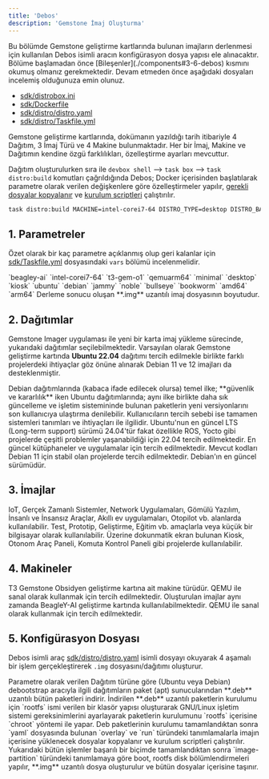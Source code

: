 ```yaml
---
title: 'Debos'
description: 'Gemstone İmaj Oluşturma'
---
```


<Note>
Bu bölümde Gemstone geliştirme kartlarında bulunan imajların derlenmesi için kullanılan Debos isimli aracın
konfigürasyon dosya yapısı ele alınacaktır. Bölüme başlamadan önce [Bileşenler](./components#3-6-debos) kısmını
okumuş olmanız gerekmektedir.
</Note>

<Tip>
Devam etmeden önce aşağıdaki dosyaları incelemiş olduğunuza emin olunuz.

* [sdk/distrobox.ini](https://github.com/t3gemstone/sdk/blob/main/distrobox.ini)
* [sdk/Dockerfile](https://github.com/t3gemstone/sdk/blob/main/Dockerfile)
* [sdk/distro/distro.yaml](https://github.com/t3gemstone/sdk/blob/main/distro/distro.yaml)
* [sdk/distro/Taskfile.yml](https://github.com/t3gemstone/sdk/blob/main/distro/Taskfile.yml) 
</Tip>

Gemstone geliştirme kartlarında, dokümanın yazıldığı tarih itibariyle
<Tooltip tip="ubuntu-22, ubuntu-24, debian-11, debian-12">4 Dağıtım</Tooltip>, 
<Tooltip tip="Desktop, Kiosk, Minimal">3 İmaj Türü</Tooltip> ve 
<Tooltip tip="beagley-ai, intel-corei7-64, t3-gem-o1, qemuarm64">4 Makine</Tooltip> bulunmaktadır.
Her bir İmaj, Makine ve Dağıtımın kendine özgü farklılıkları, özelleştirme ayarları mevcuttur.

Dağıtım oluşturulurken sıra ile `devbox shell` --> `task box` --> `task distro:build` komutları çağrıldığında 
Debos; Docker içerisinden başlatılarak parametre olarak verilen değişkenlere göre özelleştirmeler yapılır, 
[gerekli dosyalar kopyalanır](https://github.com/t3gemstone/sdk/blob/main/distro/overlays) ve
[kurulum scriptleri](https://github.com/t3gemstone/sdk/blob/main/distro/scripts) çalıştırılır.

```bash Örnek
task distro:build MACHINE=intel-corei7-64 DISTRO_TYPE=desktop DISTRO_BASE=ubuntu DISTRO_SUITE=jammy IMG_SIZE=16G
```

## 1. Parametreler

Özet olarak bir kaç parametre açıklanmış olup geri kalanlar için 
[sdk/Taskfile.yml](https://github.com/t3gemstone/sdk/blob/main/Taskfile.yml) dosyasındaki `vars` bölümü incelenmelidir.

<ParamField body="MACHINE" default="t3-gem-o1" required>
  `beagley-ai` `intel-corei7-64` `t3-gem-o1` `qemuarm64`
</ParamField>

<ParamField body="DISTRO_TYPE" default="desktop" required>
  `minimal` `desktop` `kiosk`
</ParamField>

<ParamField body="DISTRO_BASE" default="ubuntu" required>
  `ubuntu` `debian`
</ParamField>

<ParamField body="DISTRO_SUITE" default="jammy" required>
  `jammy` `noble` `bullseye` `bookworm`
</ParamField>

<ParamField body="DISTRO_ARCH" default="amd64" required>
  `amd64` `arm64`
</ParamField>

<ParamField body="IMG_SIZE" default="4GB">
  Derleme sonucu oluşan **.img** uzantılı imaj dosyasının boyutudur.
</ParamField>

## 2. Dağıtımlar

Gemstone Imager uygulaması ile yeni bir karta imaj yükleme sürecinde, yukarıdaki dağıtımlar seçilebilmektedir.
Varsayılan olarak Gemstone geliştirme kartında **Ubuntu 22.04** dağıtımı tercih edilmekle birlikte farklı
projelerdeki ihtiyaçlar göz önüne alınarak Debian 11 ve 12 imajları da desteklenmiştir.

<Tip>
Debian dağıtımlarında (kabaca ifade edilecek olursa) temel ilke; **güvenlik ve kararlılık** iken Ubuntu
dağıtımlarında; aynı ilke birlikte daha sık güncelleme ve işletim sistemininde bulunan paketlerin yeni versiyonlarını
son kullanıcıya ulaştırma denilebilir. Kullanıcıların tercih sebebi ise tamamen sistemleri tanımları ve ihtiyaçları
ile ilgilidir. 
</Tip>

<ParamField body="Ubuntu 22" type="DISTRO_BASE=ubuntu DISTRO_SUITE=jammy">
Ubuntu'nun en güncel LTS (Long-term support) sürümü 24.04'tür fakat özellikle ROS, Yocto gibi projelerde çeşitli
problemler yaşanabildiği için 22.04 tercih edilmektedir. 
</ParamField>

<ParamField body="Ubuntu 24" type="DISTRO_BASE=ubuntu DISTRO_SUITE=noble">
En güncel kütüphaneler ve uygulamalar için tercih edilmektedir. 
</ParamField>

<ParamField body="Debian 11" type="DISTRO_BASE=debian DISTRO_SUITE=bullseye">
Mevcut kodları Debian 11 için stabil olan projelerde tercih edilmektedir.
</ParamField>

<ParamField body="Debian 12" type="DISTRO_BASE=debian DISTRO_SUITE=bookworm">
Debian'ın en güncel sürümüdür.
</ParamField>

## 3. İmajlar

<ParamField body="Minimal" type="DISTRO_TYPE=minimal">
IoT, Gerçek Zamanlı Sistemler, Network Uygulamaları, Gömülü Yazılım, İnsanlı ve İnsansız Araçlar,
Akıllı ev uygulamaları, Otopilot vb. alanlarda kullanılabilir.
</ParamField>

<ParamField body="Desktop" type="DISTRO_TYPE=desktop">
Test, Prototip, Geliştirme, Eğitim vb. amaçlarla veya küçük bir bilgisayar olarak kullanılabilir.
</ParamField>

<ParamField body="Kiosk" type="DISTRO_TYPE=kiosk">
Üzerine dokunmatik ekran bulunan Kiosk, Otonom Araç Paneli, Komuta Kontrol Paneli gibi projelerde kullanılabilir. 
</ParamField>

## 4. Makineler

<ParamField body="Gemstone Obsidyen" type="MACHINE=t3-gem-o1 DISTRO_ARCH=arm64">
T3 Gemstone Obsidyen geliştirme kartına ait makine türüdür.
</ParamField>

<ParamField body="Intel Core-i7" type="MACHINE=intel-corei7-64 DISTRO_ARCH=amd64">
QEMU ile sanal olarak kullanmak için tercih edilmektedir.
</ParamField>

<ParamField body="BeagleY AI" type="MACHINE=beagley-ai DISTRO_ARCH=arm64">
Oluşturulan imajlar aynı zamanda BeagleY-AI geliştirme kartında kullanılabilmektedir.
</ParamField>

<ParamField body="Qemu ARM64" type="MACHINE=qemuarm64 DISTRO_ARCH=arm64">
QEMU ile sanal olarak kullanmak için tercih edilmektedir.
</ParamField>

## 5. Konfigürasyon Dosyası

Debos isimli araç [sdk/distro/distro.yaml](https://github.com/t3gemstone/sdk/blob/main/distro/distro.yaml)
isimli dosyayı okuyarak 4 aşamalı bir işlem gerçekleştirerek `.img` dosyasını/dağıtımı oluşturur.

<Steps>
  <Step title="Debootstrap/Apt">
    Parametre olarak verilen Dağıtım türüne göre (Ubuntu veya Debian) debootstrap aracıyla ilgili dağıtımların
    paket (apt) sunucularından **.deb** uzantılı bütün paketleri indirir.
  </Step>
  <Step title="Paketlerin Kurulumu">
    İndirilen **.deb** uzantılı paketlerin kurulumu için `rootfs` ismi verilen bir klasör yapısı
    oluşturarak GNU/Linux işletim sistemi gereksinimlerini ayarlayarak paketlerin kurulumunu `rootfs`
    içerisine `chroot` yöntemi ile yapar.
  </Step>
  <Step title="Özelleştirme İşlemleri">
    Deb paketlerinin kurulumu tamamlandıktan sonra `yaml` dosyasında bulunan `overlay` ve `run` türündeki tanımlamalarla
    imajın içerisine yüklenecek dosyalar kopyalanır ve kurulum scriptleri çalıştırılır.
  </Step>
  <Step title="İmaj Dosyası Oluşturma">
    Yukarıdaki bütün işlemler başarılı bir biçimde tamamlandıktan sonra `image-partition` türündeki tanımlamaya
    göre boot, rootfs disk bölümlendirmeleri yapılır, **.img** uzantılı dosya oluşturulur ve bütün dosyalar içerisine taşınır.
  </Step>
</Steps>
